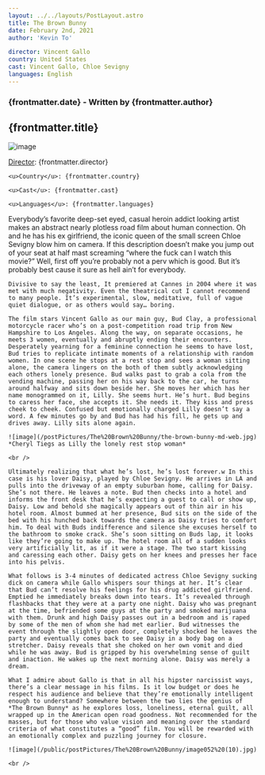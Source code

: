 ```yaml
---
layout: ../../layouts/PostLayout.astro
title: The Brown Bunny
date: February 2nd, 2021
author: 'Kevin To'

director: Vincent Gallo
country: United States
cast: Vincent Gallo, Chloe Sevigny
languages: English
---
```


### {frontmatter.date} - Written by {frontmatter.author}

## {frontmatter.title}

![image](/postPictures/The%20Brown%20Bunny/3817.png)

<div class="film-info">
    <u>Director</u>: {frontmatter.director}

    <u>Country</u>: {frontmatter.country}

    <u>Cast</u>: {frontmatter.cast}

    <u>Languages</u>: {frontmatter.languages}

</div>

<article class="main-content">
     Everybody’s favorite deep-set eyed, casual heroin addict looking artist makes an abstract nearly plotless road film about human connection. Oh and he has his ex girlfriend, the iconic queen of the small screen Chloe Sevigny blow him on camera. If this description doesn’t make you jump out of your seat at half mast screaming “where the fuck can I watch this movie?” Well, first off you’re probably not a perv which is good. But it’s probably best cause it sure as hell ain’t for everybody.

    Divisive to say the least, It premiered at Cannes in 2004 where it was met with much negativity. Even the theatrical cut I cannot recommend to many people. It’s experimental, slow, meditative, full of vague quiet dialogue, or as others would say… boring.

    The film stars Vincent Gallo as our main guy, Bud Clay, a professional motorcycle racer who’s on a post-competition road trip from New Hampshire to Los Angeles. Along the way, on separate occasions, he meets 3 women, eventually and abruptly ending their encounters. Desperately yearning for a feminine connection he seems to have lost, Bud tries to replicate intimate moments of a relationship with random women. In one scene he stops at a rest stop and sees a woman sitting alone, the camera lingers on the both of them subtly acknowledging each others lonely presence. Bud walks past to grab a cola from the vending machine, passing her on his way back to the car, he turns around halfway and sits down beside her. She moves her which has her name monogrammed on it, Lilly. She seems hurt. He’s hurt. Bud begins to caress her face, she accepts it. She needs it. They kiss and press cheek to cheek. Confused but emotionally charged Lilly doesn’t say a word. A few minutes go by and Bud has had his fill, he gets up and drives away. Lilly sits alone again.

    ![image](/postPictures/The%20Brown%20Bunny/the-brown-bunny-md-web.jpg) *Cheryl Tiegs as Lilly the lonely rest stop woman*

    <br />

    Ultimately realizing that what he’s lost, he’s lost forever.w In this case is his lover Daisy, played by Chloe Sevigny. He arrives in LA and pulls into the driveway of an empty suburban home, calling for Daisy. She’s not there. He leaves a note. Bud then checks into a hotel and informs the front desk that he’s expecting a guest to call or show up, Daisy. Low and behold she magically appears out of thin air in his hotel room. Almost bummed at her presence, Bud sits on the side of the bed with his hunched back towards the camera as Daisy tries to comfort him. To deal with Buds indifference and silence she excuses herself to the bathroom to smoke crack. She’s soon sitting on Buds lap, it looks like they’re going to make up. The hotel room all of a sudden looks very artificially lit, as if it were a stage. The two start kissing and caressing each other. Daisy gets on her knees and presses her face into his pelvis.

    What follows is 3-4 minutes of dedicated actress Chloe Sevigny sucking dick on camera while Gallo whispers sour things at her. It’s clear that Bud can’t resolve his feelings for his drug addicted girlfriend. Emptied he immediately breaks down into tears. It’s revealed through flashbacks that they were at a party one night. Daisy who was pregnant at the time, befriended some guys at the party and smoked marijuana with them. Drunk and high Daisy passes out in a bedroom and is raped by some of the men of whom she had met earlier. Bud witnesses the event through the slightly open door, completely shocked he leaves the party and eventually comes back to see Daisy in a body bag on a stretcher. Daisy reveals that she choked on her own vomit and died while he was away. Bud is gripped by his overwhelming sense of guilt and inaction. He wakes up the next morning alone. Daisy was merely a dream.

    What I admire about Gallo is that in all his hipster narcissist ways, there’s a clear message in his films. Is it low budget or does he respect his audience and believe that they’re emotionally intelligent enough to understand? Somewhere between the two lies the genius of *The Brown Bunny* as he explores loss, loneliness, eternal guilt, all wrapped up in the American open road goodness. Not recommended for the masses, but for those who value vision and meaning over the standard criteria of what constitutes a “good” film. You will be rewarded with an emotionally complex and puzzling journey for closure.

    ![image](/public/postPictures/The%20Brown%20Bunny/image052%20(10).jpg)

    <br />

</article>
